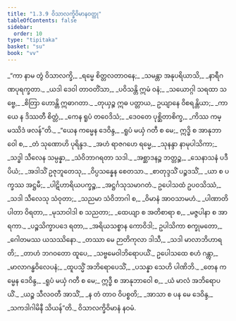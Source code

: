 ```yaml
---
title: "1.3.9 ဝိသာလက္ခိဝိမာနဝတ္ထု"
tableOfContents: false
sidebar:
  order: 10
type: "tipitaka"
basket: "su"
book: "vv"
---
```



<DynamicBreadcrumb />

<Division number="666" book="vv">

<Paragraph number="507" type="verses" book="vv">
_“ကာ နာမ တွံ ဝိသာလက္ခိ,_  
_ရမ္မေ စိတ္တလတာဝနေ;_  
_သမန္တာ အနုပရိယာသိ,_  
_နာရီဂဏပုရက္ခတာ._  

</Paragraph>

</Division>
<Division number="667" book="vv">

<Paragraph number="508" type="verses" book="vv">
_ယဒါ ဒေဝါ တာဝတိံသာ,_  
_ပဝိသန္တိ ဣမံ ဝနံ;_  
_သယောဂ္ဂါ သရထာ သဗ္ဗေ,_  
_စိတြာ ဟောန္တိ ဣဓာဂတာ._  

</Paragraph>

</Division>
<Division number="668" book="vv">

<Paragraph number="509" type="verses" book="vv">
_တုယှဉ္စ ဣဓ ပတ္တာယ,_  
ဥယျာနေ ဝိစရန္တိယာ;_  
_ကာယေ န ဒိဿတီ စိတ္တံ,_  
_ကေန ရူပံ တဝေဒိသံ;_  
_ဒေဝတေ ပုစ္ဆိတာစိက္ခ,_  
_ကိဿ ကမ္မဿိဒံ ဖလန်”တိ._  

</Paragraph>

</Division>
<Division number="669" book="vv">

<Paragraph number="510" type="verses" book="vv">
_“ယေန ကမ္မေန ဒေဝိန္ဒ,_  
_ရူပံ မယှံ ဂတီ စ မေ;_  
ဣဒ္ဓိ စ အာနုဘာဝေါ စ,_  
_တံ သုဏောဟိ ပုရိန္ဒဒ._  

</Paragraph>

</Division>
<Division number="670" book="vv">

<Paragraph number="511" type="verses" book="vv">
_အဟံ ရာဇဂဟေ ရမ္မေ,_  
_သုနန္ဒာ နာမုပါသိကာ;_  
_သဒ္ဓါ သီလေန သမ္ပန္နာ,_  
_သံဝိဘာဂရတာ သဒါ._  

</Paragraph>

</Division>
<Division number="671" book="vv">

<Paragraph number="512" type="verses" book="vv">
_အစ္ဆာဒနဉ္စ ဘတ္တဉ္စ,_  
_သေနာသနံ ပဒီပိယံ;_  
_အဒါသိံ ဥဇုဘူတေသု,_  
_ဝိပ္ပသန္နေန စေတသာ._  

</Paragraph>

</Division>
<Division number="672" book="vv">

<Paragraph number="513" type="verses" book="vv">
_စာတုဒ္ဒသိံ ပဉ္စဒသိံ,_  
_ယာ စ ပက္ခဿ အဋ္ဌမီ;_  
_ပါဋိဟာရိယပက္ခဉ္စ,_  
_အဋ္ဌင်္ဂသုသမာဂတံ._  

</Paragraph>

</Division>
<Division number="673" book="vv">

<Paragraph number="514" type="verses" book="vv">
ဥပေါသထံ ဥပဝသိဿံ,_  
_သဒါ သီလေသု သံဝုတာ;_  
_သညမာ သံဝိဘာဂါ စ,_  
_ဝိမာနံ အာဝသာမဟံ._  

</Paragraph>

</Division>
<Division number="674" book="vv">

<Paragraph number="515" type="verses" book="vv">
_ပါဏာတိပါတာ ဝိရတာ,_  
_မုသာဝါဒါ စ သညတာ;_  
_ထေယျာ စ အတိစာရာ စ,_  
_မဇ္ဇပါနာ စ အာရကာ._  

</Paragraph>

</Division>
<Division number="675" book="vv">

<Paragraph number="516" type="verses" book="vv">
_ပဉ္စသိက္ခာပဒေ ရတာ,_  
_အရိယသစ္စာန ကောဝိဒါ;_  
ဥပါသိကာ စက္ခုမတော,_  
_ဂေါတမဿ ယသဿိနော._  

</Paragraph>

</Division>
<Division number="676" book="vv">

<Paragraph number="517" type="verses" book="vv">
_တဿာ မေ ဉာတိကုလာ ဒါသီ,_  
_သဒါ မာလာဘိဟာရတိ;_  
_တာဟံ ဘဂဝတော ထူပေ,_  
_သဗ္ဗမေဝါဘိရောပယိံ._  

</Paragraph>

</Division>
<Division number="677" book="vv">

<Paragraph number="518" type="verses" book="vv">
ဥပေါသထေ စဟံ ဂန္တွာ,_  
_မာလာဂန္ဓဝိလေပနံ;_  
_ထူပသ္မိံ အဘိရောပေသိံ,_  
_ပသန္နာ သေဟိ ပါဏိဘိ._  

</Paragraph>

</Division>
<Division number="678" book="vv">

<Paragraph number="519" type="verses" book="vv">
_တေန ကမ္မေန ဒေဝိန္ဒ,_  
_ရူပံ မယှံ ဂတီ စ မေ;_  
ဣဒ္ဓီ စ အာနုဘာဝေါ စ,_  
_ယံ မာလံ အဘိရောပယိံ._  

</Paragraph>

</Division>
<Division number="679" book="vv">

<Paragraph number="520" type="verses" book="vv">
_ယဉ္စ သီလဝတီ အာသိံ,_  
_န တံ တာဝ ဝိပစ္စတိ;_  
_အာသာ စ ပန မေ ဒေဝိန္ဒ,_  
_သကဒါဂါမိနီ သိယန်”တိ._  


</Paragraph>
</Division>

<Paragraph number="521" type="center" book="vv">
ဝိသာလက္ခိဝိမာနံ နဝမံ.
</Paragraph>